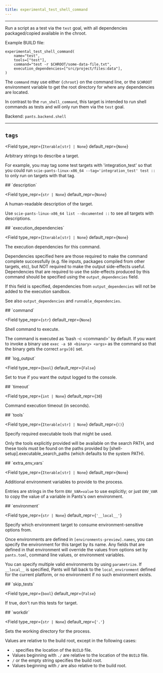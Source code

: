 ```yaml
---
title: experimental_test_shell_command
---
```



---

Run a script as a test via the `test` goal, with all dependencies packaged/copied available in the chroot.

Example BUILD file:
```
experimental_test_shell_command(
    name="test",
    tools=["test"],
    command="test -r $CHROOT/some-data-file.txt",
    execution_dependencies=["src/project/files:data"],
)

```

The `command` may use either `{chroot}` on the command line, or the `$CHROOT` environment variable to get the root directory for where any dependencies are located.

In contrast to the `run_shell_command`, this target is intended to run shell commands as tests and will only run them via the `test` goal.

Backend: <span className="color--primary">`pants.backend.shell`</span>

---

<span className={styles.options}>

## `tags`

<Field
    type_repr={`Iterable[str] | None`}
    default_repr={`None`}
>

Arbitrary strings to describe a target.

For example, you may tag some test targets with &#x27;integration_test&#x27; so that you could run `scie-pants-linux-x86_64 --tag='integration_test' test ::` to only run on targets with that tag.

</Field>
## `description`

<Field
    type_repr={`str | None`}
    default_repr={`None`}
>

A human-readable description of the target.

Use `scie-pants-linux-x86_64 list --documented ::` to see all targets with descriptions.

</Field>
## `execution_dependencies`

<Field
    type_repr={`Iterable[str] | None`}
    default_repr={`None`}
>

The execution dependencies for this command.

Dependencies specified here are those required to make the command complete successfully (e.g. file inputs, packages compiled from other targets, etc), but NOT required to make the output side-effects useful. Dependencies that are required to use the side-effects produced by this command should be specified using the `output_dependencies` field.

If this field is specified, dependencies from `output_dependencies` will not be added to the execution sandbox.

See also `output_dependencies` and `runnable_dependencies`.

</Field>
## `command`

<Field
    type_repr={`str`}
    default_repr={`None`}
>

Shell command to execute.

The command is executed as &#x27;bash -c &#x3C;command&#x3E;&#x27; by default. If you want to invoke a binary use `exec -a $0 <binary> <args>` as the command so that the binary gets the correct `argv[0]` set.

</Field>
## `log_output`

<Field
    type_repr={`bool`}
    default_repr={`False`}
>

Set to true if you want the output logged to the console.

</Field>
## `timeout`

<Field
    type_repr={`int | None`}
    default_repr={`30`}
>

Command execution timeout (in seconds).

</Field>
## `tools`

<Field
    type_repr={`Iterable[str] | None`}
    default_repr={`()`}
>

Specify required executable tools that might be used.

Only the tools explicitly provided will be available on the search PATH, and these tools must be found on the paths provided by [shell-setup].executable_search_paths (which defaults to the system PATH).

</Field>
## `extra_env_vars`

<Field
    type_repr={`Iterable[str] | None`}
    default_repr={`None`}
>

Additional environment variables to provide to the process.

Entries are strings in the form `ENV_VAR=value` to use explicitly; or just `ENV_VAR` to copy the value of a variable in Pants&#x27;s own environment.

</Field>
## `environment`

<Field
    type_repr={`str | None`}
    default_repr={`'__local__'`}
>

Specify which environment target to consume environment-sensitive options from.

Once environments are defined in `[environments-preview].names`, you can specify the environment for this target by its name. Any fields that are defined in that environment will override the values from options set by `pants.toml`, command line values, or environment variables.

You can specify multiple valid environments by using `parametrize`. If `__local__` is specified, Pants will fall back to the `local_environment` defined for the current platform, or no environment if no such environment exists.

</Field>
## `skip_tests`

<Field
    type_repr={`bool`}
    default_repr={`False`}
>

If true, don&#x27;t run this tests for target.

</Field>
## `workdir`

<Field
    type_repr={`str | None`}
    default_repr={`'.'`}
>

Sets the working directory for the process.

Values are relative to the build root, except in the following cases:

* `.` specifies the location of the `BUILD` file.
* Values beginning with `./` are relative to the location of the `BUILD` file.
* `/` or the empty string specifies the build root.
* Values beginning with `/` are also relative to the build root.

</Field>

</span>
